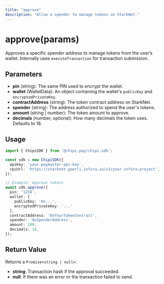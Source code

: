 ```yaml
---
title: "approve"
description: "Allow a spender to manage tokens on StarkNet."
---
```


# approve(params)

Approves a specific spender address to manage tokens from the user’s wallet. Internally uses `executeTransaction` for transaction submission.

## Parameters

- **pin** (string): The same PIN used to encrypt the wallet.
- **wallet** (WalletData): An object containing the wallet's `publicKey` and `encryptedPrivateKey`.
- **contractAddress** (string): The token contract address on StarkNet.
- **spender** (string): The address authorized to spend the user's tokens.
- **amount** (string | number): The token amount to approve.
- **decimals** (number, optional): How many decimals the token uses. Defaults to 18.

## Usage

``` ts
import { ChipiSDK } from '@chipi-pay/chipi-sdk';

const sdk = new ChipiSDK({
  apiKey: 'your-paymaster-api-key',
  rpcUrl: 'https://starknet-goerli.infura.io/v3/your-infura-project',
});

// Example: Approve tokens
await sdk.approve({
  pin: '1234',
  wallet: {
    publicKey: '0x...',
    encryptedPrivateKey: '...'
  },
  contractAddress: '0xYourTokenContract',
  spender: '0xSpenderAddress',
  amount: 100,
  decimals: 18,
});
```

## Return Value

Returns a `Promise<string | null>`:

- **string**: Transaction hash if the approval succeeded.
- **null**: If there was an error or the transaction failed to send.
